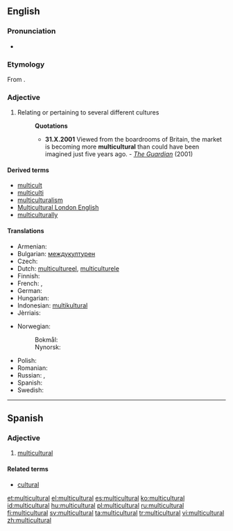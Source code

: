 ==English==

===Pronunciation===
* {{IPA|/ˌmʌltiˈkʌltʃəɹəl/|lang=en}}

===Etymology===
From {{prefix|multi|cultural|lang=en}}.

===Adjective===
{{en-adj}}

# Relating or pertaining to several different cultures
#: '''Quotations'''
#:* '''31.X.2001''' Viewed from the boardrooms of Britain, the market is becoming more '''multicultural''' than could have been imagined just five years ago. - ''[http://www.guardian.co.uk/racism/Story/0,2763,583454,00.html The Guardian]'' (2001)

====Derived terms====
* [[multicult]]
* [[multiculti]]
* [[multiculturalism]]
* [[Multicultural London English]]
* [[multiculturally]]

====Translations====
{{trans-top|relating to several different cultures}}
* Armenian: {{t|hy|բազմամշակութային|tr=bazmamšakutʿayin|sc=Armn}}
* Bulgarian: [[междукултурен]] {{g|m}}
* Czech: {{t|cs|multikulturní}}
* Dutch: [[multicultureel]], [[multiculturele]]
* Finnish: {{t|fi|monikulttuurinen}}
* French: {{t+|fr|multiculturel|m}}, {{t+|fr|multiculturelle|f}}
* German: {{t+|de|multikulturell}}
* Hungarian: {{t+|hu|multikulturális}}
* Indonesian: [[multikultural]]
* Jèrriais: {{t|roa-jer|multitchultuthel}}
{{trans-mid}}
* Norwegian:
*: Bokmål: {{t|no|flerkulturell}}
*: Nynorsk: {{t|nn|fleirkulturell}}
* Polish: {{t+|pl|wielokulturowy|m}}
* Romanian: {{t|ro|multicultural}}
* Russian: {{t|ru|мультикультурный|tr=mulʹtikulʹtúrnyj|sc=Cyrl}}, {{t|ru|относящийся к разным культурам|tr=otnosjáščijsja k ráznym kulʹtúram|sc=Cyrl}}
* Spanish: {{t+|es|multicultural}}
* Swedish: {{t|sv|mångkulturell}}
{{trans-bottom}}

----

==Spanish==

===Adjective===
{{es-adj|pl=multiculturales}}

# [[#English|multicultural]]

====Related terms====
* [[cultural]]

[[et:multicultural]]
[[el:multicultural]]
[[es:multicultural]]
[[ko:multicultural]]
[[id:multicultural]]
[[hu:multicultural]]
[[pl:multicultural]]
[[ru:multicultural]]
[[fi:multicultural]]
[[sv:multicultural]]
[[ta:multicultural]]
[[tr:multicultural]]
[[vi:multicultural]]
[[zh:multicultural]]